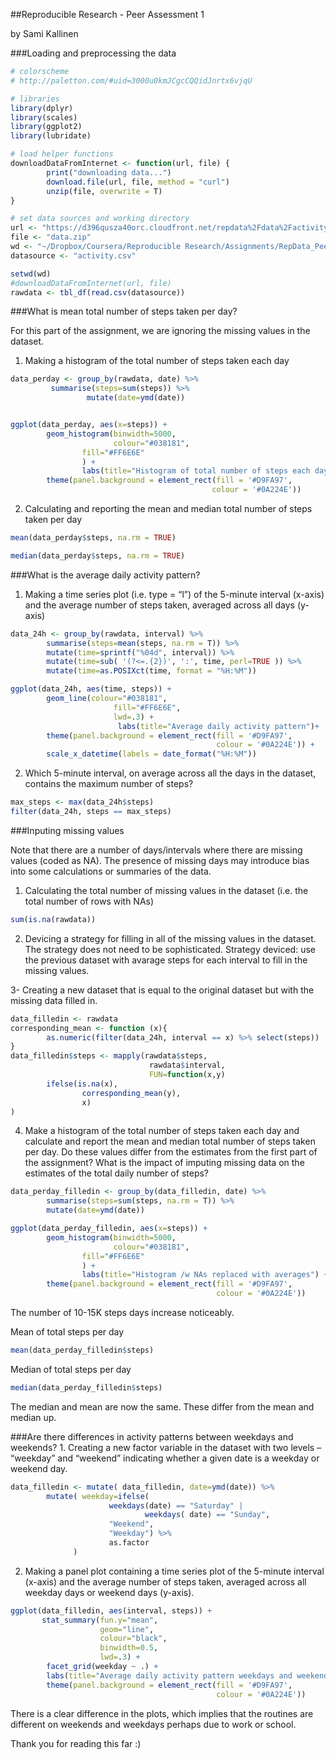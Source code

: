 ##Reproducible Research - Peer Assessment 1

by Sami Kallinen

###Loading and preprocessing the data
```r
# colorscheme
# http://paletton.com/#uid=3000u0kmJCgcCQQidJnrtx6vjqU

# libraries
library(dplyr)
library(scales)
library(ggplot2)
library(lubridate)

# load helper functions
downloadDataFromInternet <- function(url, file) {
        print("downloading data...")
        download.file(url, file, method = "curl")
        unzip(file, overwrite = T)
}

# set data sources and working directory
url <- "https://d396qusza40orc.cloudfront.net/repdata%2Fdata%2Factivity.zip" 
file <- "data.zip"
wd <- "~/Dropbox/Coursera/Reproducible Research/Assignments/RepData_PeerAssessment1"
datasource <- "activity.csv"

setwd(wd)
#downloadDataFromInternet(url, file)
rawdata <- tbl_df(read.csv(datasource))

```

###What is mean total number of steps taken per day?

For this part of the assignment, we are ignoring the missing values in the dataset.

1. Making a histogram of the total number of steps taken each day
```r
data_perday <- group_by(rawdata, date) %>%
         summarise(steps=sum(steps)) %>%
                 mutate(date=ymd(date))


ggplot(data_perday, aes(x=steps)) +
        geom_histogram(binwidth=5000,
                       colour="#038181",
                fill="#FF6E6E"
                ) +
                labs(title="Histogram of total number of steps each day")+
        theme(panel.background = element_rect(fill = '#D9FA97', 
                                             colour = '#0A224E'))
```

2. Calculating and reporting the mean and median total number of steps taken per day

```r
mean(data_perday$steps, na.rm = TRUE)
```


```r
median(data_perday$steps, na.rm = TRUE)
```

###What is the average daily activity pattern?

1. Making a time series plot (i.e. type = "l") of the 5-minute interval (x-axis) and the average number of steps taken, averaged across all days (y-axis)


```r
data_24h <- group_by(rawdata, interval) %>%
        summarise(steps=mean(steps, na.rm = T)) %>%
        mutate(time=sprintf("%04d", interval)) %>%
        mutate(time=sub( '(?<=.{2})', ':', time, perl=TRUE )) %>%
        mutate(time=as.POSIXct(time, format = "%H:%M"))

ggplot(data_24h, aes(time, steps)) +
        geom_line(colour="#038181",
                       fill="#FF6E6E",
                       lwd=.3) + 
                        labs(title="Average daily activity pattern")+
        theme(panel.background = element_rect(fill = '#D9FA97', 
                                              colour = '#0A224E')) +
        scale_x_datetime(labels = date_format("%H:%M"))
```
        
2. Which 5-minute interval, on average across all the days in the dataset, contains the maximum number of steps?
```r
max_steps <- max(data_24h$steps)
filter(data_24h, steps == max_steps)

```


###Inputing missing values

Note that there are a number of days/intervals where there are missing values (coded as NA). The presence of missing days may introduce bias into some calculations or summaries of the data.

1. Calculating the total number of missing values in the dataset (i.e. the total number of rows with NAs)

```r
sum(is.na(rawdata))
```
2. Devicing a strategy for filling in all of the missing values in the dataset. The strategy does not need to be sophisticated.
Strategy deviced: use the previous dataset with avarage steps for each interval to fill in the missing values.

3- Creating a new dataset that is equal to the original dataset but with the missing data filled in.
```r
data_filledin <- rawdata
corresponding_mean <- function (x){
        as.numeric(filter(data_24h, interval == x) %>% select(steps))
}
data_filledin$steps <- mapply(rawdata$steps, 
                               rawdata$interval, 
                               FUN=function(x,y)
        ifelse(is.na(x), 
                corresponding_mean(y),
                x)
)

```

4. Make a histogram of the total number of steps taken each day and calculate and report the mean and median total number of steps taken per day. Do these values differ from the estimates from the first part of the assignment? 
What is the impact of imputing missing data on the estimates of the total daily number of steps?

```r
data_perday_filledin <- group_by(data_filledin, date) %>%
        summarise(steps=sum(steps, na.rm = T)) %>%
        mutate(date=ymd(date))

ggplot(data_perday_filledin, aes(x=steps)) +
        geom_histogram(binwidth=5000,
                       colour="#038181",
                fill="#FF6E6E"
                ) +
                labs(title="Histogram /w NAs replaced with averages") +
        theme(panel.background = element_rect(fill = '#D9FA97', 
                                              colour = '#0A224E'))
```

The number of 10-15K steps days increase noticeably.

Mean of total steps per day
```r
mean(data_perday_filledin$steps)
```
Median of total steps per day
```r
median(data_perday_filledin$steps)
```
The median and mean are now the same. These differ from the mean and median  up.

###Are there differences in activity patterns between weekdays and weekends?
1. Creating a new factor variable in the dataset with two levels – “weekday” and “weekend” indicating whether a given date is a weekday or weekend day.

```r
data_filledin <- mutate( data_filledin, date=ymd(date)) %>%
        mutate( weekday=ifelse(
                      weekdays(date) == "Saturday" | 
                              weekdays( date) == "Sunday",
                      "Weekend",
                      "Weekday") %>%
                      as.factor
              )
```
2. Making a panel plot containing a time series plot of the 5-minute interval (x-axis) and the average number of steps taken, averaged across all weekday days or weekend days (y-axis).
```r
ggplot(data_filledin, aes(interval, steps)) +
       stat_summary(fun.y="mean", 
                    geom="line",
                    colour="black",
                    binwidth=0.5, 
                    lwd=.3) +
        facet_grid(weekday ~ .) +
        labs(title="Average daily activity pattern weekdays and weekends") +
        theme(panel.background = element_rect(fill = '#D9FA97', 
                                              colour = '#0A224E'))
```

There is a clear difference in the plots, which implies that the routines are different on weekends and weekdays perhaps due to work or school.

Thank you for reading this far :)